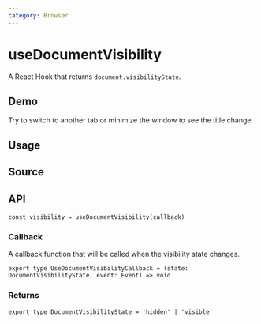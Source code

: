 ```yaml
---
category: Browser
---
```


# useDocumentVisibility


<HooksType category="Browser" />

A React Hook that returns `document.visibilityState`.

## Demo

Try to switch to another tab or minimize the window to see the title change.


<App />

## Usage



## Source


<Source />

## API

```tsx
const visibility = useDocumentVisibility(callback)
```

### Callback

A callback function that will be called when the visibility state changes.

```tsx
export type UseDocumentVisibilityCallback = (state: DocumentVisibilityState, event: Event) => void
```

### Returns

```tsx
export type DocumentVisibilityState = 'hidden' | 'visible'
```
